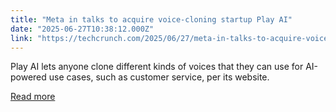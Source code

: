 ```yaml
---
title: "Meta in talks to acquire voice-cloning startup Play AI"
date: "2025-06-27T10:38:12.000Z"
link: "https://techcrunch.com/2025/06/27/meta-in-talks-to-acquire-voice-cloning-startup-play-ai/"
---
```


Play AI lets anyone clone different kinds of voices that they can use for AI-powered use cases, such as customer service, per its website. 

[Read more](https://techcrunch.com/2025/06/27/meta-in-talks-to-acquire-voice-cloning-startup-play-ai/)
